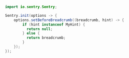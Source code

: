 ```java
import io.sentry.Sentry;

Sentry.init(options -> {
    options.setBeforeBreadcrumb((breadcrumb, hint) -> {
        if (hint instanceof MyHint) {
          return null;
        } else {
          return breadcrumb;
        }
    });
});
```
